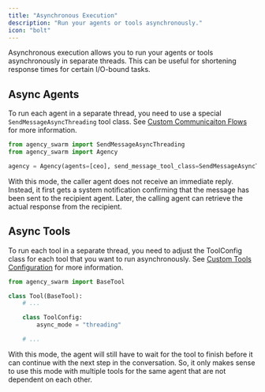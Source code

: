 ```yaml
---
title: "Asynchronous Execution"
description: "Run your agents or tools asynchronously."
icon: "bolt"
---
```


Asynchronous execution allows you to run your agents or tools asynchronously in separate threads. This can be useful for shortening response times for certain I/O-bound tasks.

## Async Agents

To run each agent in a separate thread, you need to use a special `SendMessageAsyncThreading` tool class. See [Custom Communicaiton Flows](/additional-features/custom-communication-flows) for more information.

```python
from agency_swarm import SendMessageAsyncThreading
from agency_swarm import Agency

agency = Agency(agents=[ceo], send_message_tool_class=SendMessageAsyncThreading)
``` 

With this mode, the caller agent does not receive an immediate reply. Instead, it first gets a system notification confirming that the message has been sent to the recipient agent. Later, the calling agent can retrieve the actual response from the recipient.

## Async Tools

To run each tool in a separate thread, you need to adjust the ToolConfig class for each tool that you want to run asynchronously. See [Custom Tools Configuration](/core-framework/tools/custom-tools/configuration) for more information.

```python
from agency_swarm import BaseTool

class Tool(BaseTool):
    # ...

    class ToolConfig:
        async_mode = "threading"

    # ...
```

With this mode, the agent will still have to wait for the tool to finish before it can continue with the next step in the conversation. So, it only makes sense to use this mode with multiple tools for the same agent that are not dependent on each other.
